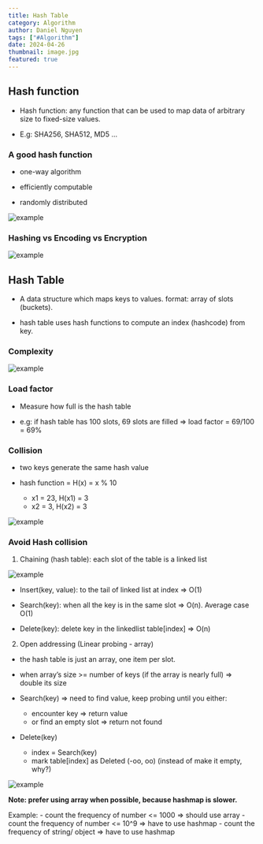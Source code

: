 ```yaml
---
title: Hash Table
category: Algorithm
author: Daniel Nguyen
tags: ["#Algorithm"]
date: 2024-04-26
thumbnail: image.jpg
featured: true
---
```


## Hash function

- Hash function: any function that can be used to map data of arbitrary size to fixed-size values.

- E.g: SHA256, SHA512, MD5 …

### A good hash function

- one-way algorithm

- efficiently computable

- randomly distributed

![example](./1.png 'example')

### Hashing vs Encoding vs Encryption

![example](./2.png 'example')

## Hash Table

- A data structure which maps keys to values. format:  array of slots (buckets).

- hash table uses hash functions to compute an index (hashcode) from key.

### Complexity

![example](./3.png 'example')

### Load factor

- Measure how full is the hash table

- e.g: if hash table has 100 slots, 69 slots are filled => load factor = 69/100 = 69%

### Collision

- two keys generate the same hash value

- hash function = H(x) = x % 10
    - x1 = 23, H(x1) = 3
    - x2 = 3, H(x2) = 3

![example](./4.png 'example')

### Avoid Hash collision

1. Chaining (hash table): each slot of the table is a linked list

![example](./5.png 'example')

- Insert(key, value): to the tail of linked list at index => O(1) 

- Search(key): when all the key is in the same slot => O(n). Average case O(1)

- Delete(key): delete key in the linkedlist table[index] => O(n)

2. Open addressing (Linear probing - array)

- the hash table is just an array, one item per slot.

- when array’s size >= number of keys (if the array is nearly full) => double its size

- Search(key) => need to find value, keep probing until you either:
    - encounter key => return value
    - or find an empty slot => return not found

- Delete(key)
    - index = Search(key)
    - mark table[index] as Deleted (-oo, oo) (instead of make it empty, why?)

![example](./6.png 'example')


**Note: prefer using array when possible, because hashmap is slower.**

Example:
    - count the frequency of number <= 1000 => should use array
    - count the frequency of number <= 10^9 => have to use hashmap
    - count the frequency of string/ object => have to use hashmap
